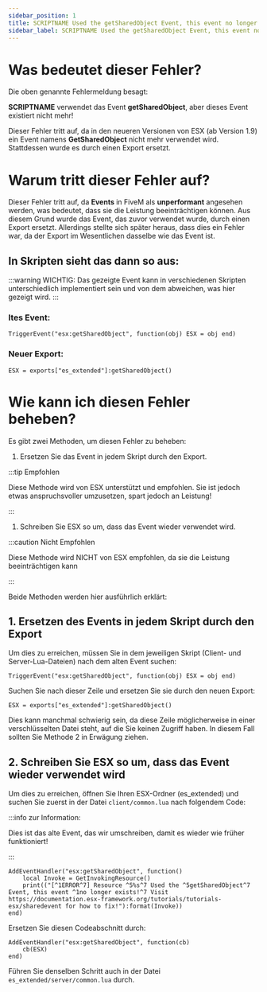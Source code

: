 ```yaml
---
sidebar_position: 1
title: SCRIPTNAME Used the getSharedObject Event, this event no longer exists!
sidebar_label: SCRIPTNAME Used the getSharedObject Event, this event no longer exists!
---
```


# Was bedeutet dieser Fehler?

Die oben genannte Fehlermeldung besagt:

**SCRIPTNAME** verwendet das Event **getSharedObject**, aber dieses Event existiert nicht mehr!

Dieser Fehler tritt auf, da in den neueren Versionen von ESX (ab Version 1.9) ein Event namens **GetSharedObject** nicht mehr verwendet wird. Stattdessen wurde es durch einen Export ersetzt.

# Warum tritt dieser Fehler auf?

Dieser Fehler tritt auf, da **Events** in FiveM als **unperformant** angesehen werden, was bedeutet, dass sie die Leistung beeinträchtigen können. Aus diesem Grund wurde das Event, das zuvor verwendet wurde, durch einen Export ersetzt. Allerdings stellte sich später heraus, dass dies ein Fehler war, da der Export im Wesentlichen dasselbe wie das Event ist.

## In Skripten sieht das dann so aus:

:::warning WICHTIG: 
Das gezeigte Event kann in verschiedenen Skripten unterschiedlich implementiert sein und von dem abweichen, was hier gezeigt wird.
:::



### ltes Event:

```
TriggerEvent("esx:getSharedObject", function(obj) ESX = obj end)
```

### Neuer Export:

```
ESX = exports["es_extended"]:getSharedObject()
```

# Wie kann ich diesen Fehler beheben?

Es gibt zwei Methoden, um diesen Fehler zu beheben:

1. Ersetzen Sie das Event in jedem Skript durch den Export.

:::tip Empfohlen

Diese Methode wird von ESX unterstützt und empfohlen. Sie ist jedoch etwas anspruchsvoller umzusetzen, spart jedoch an Leistung!&#x20;

:::

1. Schreiben Sie ESX so um, dass das Event wieder verwendet wird.

:::caution Nicht Empfohlen

Diese Methode wird NICHT von ESX empfohlen, da sie die Leistung beeinträchtigen kann

:::

Beide Methoden werden hier ausführlich erklärt:

## 1. Ersetzen des Events in jedem Skript durch den Export

Um dies zu erreichen, müssen Sie in dem jeweiligen Skript (Client- und Server-Lua-Dateien) nach dem alten Event suchen:

```
TriggerEvent("esx:getSharedObject", function(obj) ESX = obj end)
```

Suchen Sie nach dieser Zeile und ersetzen Sie sie durch den neuen Export:

```
ESX = exports["es_extended"]:getSharedObject()
```

Dies kann manchmal schwierig sein, da diese Zeile möglicherweise in einer verschlüsselten Datei steht, auf die Sie keinen Zugriff haben. In diesem Fall sollten Sie Methode 2 in Erwägung ziehen.

## 2. Schreiben Sie ESX so um, dass das Event wieder verwendet wird

Um dies zu erreichen, öffnen Sie Ihren ESX-Ordner (es\_extended) und suchen Sie zuerst in der Datei `client/common.lua` nach folgendem Code:

:::info zur Information:

Dies ist das alte Event, das wir umschreiben, damit es wieder wie früher funktioniert!

:::

```
AddEventHandler("esx:getSharedObject", function()
	local Invoke = GetInvokingResource()
	print(("[^1ERROR^7] Resource ^5%s^7 Used the ^5getSharedObject^7 Event, this event ^1no longer exists!^7 Visit https://documentation.esx-framework.org/tutorials/tutorials-esx/sharedevent for how to fix!"):format(Invoke))
end)
```

Ersetzen Sie diesen Codeabschnitt durch:

```
AddEventHandler("esx:getSharedObject", function(cb)
	cb(ESX)
end)
```

Führen Sie denselben Schritt auch in der Datei `es_extended/server/common.lua` durch.